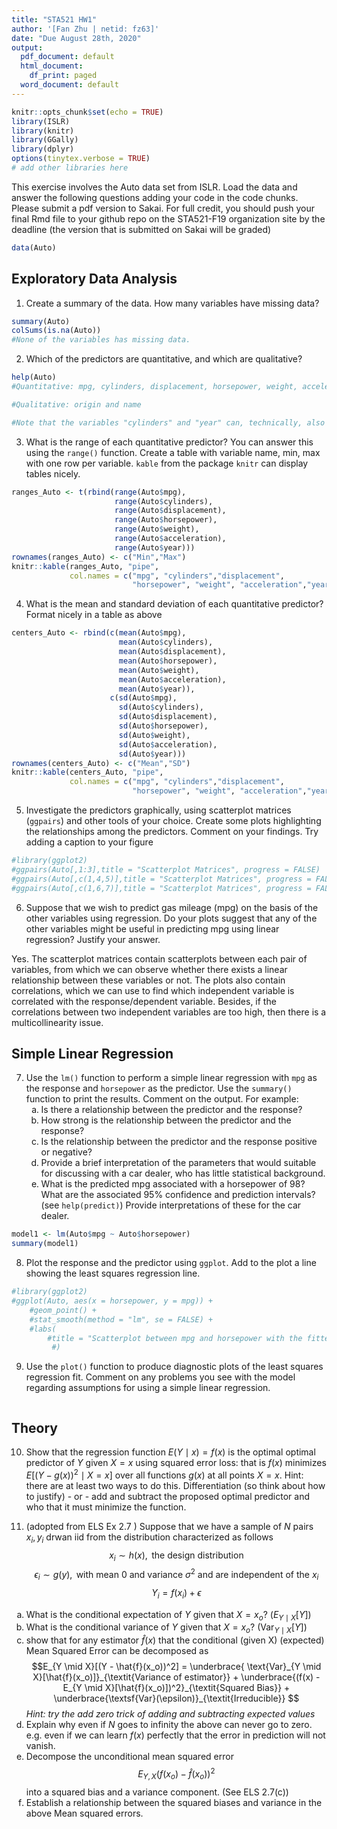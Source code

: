 ```yaml
---
title: "STA521 HW1"
author: '[Fan Zhu | netid: fz63]'
date: "Due August 28th, 2020"
output:
  pdf_document: default
  html_document:
    df_print: paged
  word_document: default
---
```


```r
knitr::opts_chunk$set(echo = TRUE)
library(ISLR)
library(knitr)
library(GGally)
library(dplyr)
options(tinytex.verbose = TRUE)
# add other libraries here
```

This exercise involves the Auto data set from ISLR.  Load the data and answer the following questions adding your code in the code chunks. Please submit a pdf version to Sakai.  For full credit, you should push your final Rmd file to your github repo on the STA521-F19 organization site by the deadline  (the version that is submitted on Sakai will be graded)

```r
data(Auto)
```

## Exploratory Data Analysis
1. Create a summary of the data.  How many variables have missing data?

```r
summary(Auto)
colSums(is.na(Auto))
#None of the variables has missing data.
```


2.  Which of the predictors are quantitative, and which are qualitative?
```r
help(Auto)
#Quantitative: mpg, cylinders, displacement, horsepower, weight, acceleration and year.

#Qualitative: origin and name

#Note that the variables "cylinders" and "year" can, technically, also be treated as qualitative variable but I take them as quantitative variables here.
```

3. What is the range of each quantitative predictor? You can answer this using the `range()` function.   Create a table with variable name, min, max with one row per variable.   `kable` from the package `knitr` can display tables nicely.

```r
ranges_Auto <- t(rbind(range(Auto$mpg),
                       range(Auto$cylinders),
                       range(Auto$displacement),
                       range(Auto$horsepower),
                       range(Auto$weight),
                       range(Auto$acceleration), 
                       range(Auto$year)))
rownames(ranges_Auto) <- c("Min","Max")
knitr::kable(ranges_Auto, "pipe", 
             col.names = c("mpg", "cylinders","displacement", 
                           "horsepower", "weight", "acceleration","year"))
```

4. What is the mean and standard deviation of each quantitative predictor? Format nicely in a table as above

```r
centers_Auto <- rbind(c(mean(Auto$mpg),
                        mean(Auto$cylinders),
                        mean(Auto$displacement),
                        mean(Auto$horsepower),
                        mean(Auto$weight),
                        mean(Auto$acceleration), 
                        mean(Auto$year)),
                      c(sd(Auto$mpg),
                        sd(Auto$cylinders),
                        sd(Auto$displacement),
                        sd(Auto$horsepower),
                        sd(Auto$weight),
                        sd(Auto$acceleration), 
                        sd(Auto$year)))
rownames(centers_Auto) <- c("Mean","SD")
knitr::kable(centers_Auto, "pipe", 
             col.names = c("mpg", "cylinders","displacement", 
                           "horsepower", "weight", "acceleration","year"))
```


5. Investigate the predictors graphically, using scatterplot matrices  (`ggpairs`) and other tools of your choice. Create some plots highlighting the relationships among the predictors. Comment on your findings. Try adding a caption to your figure
```r
#library(ggplot2)
#ggpairs(Auto[,1:3],title = "Scatterplot Matrices", progress = FALSE)
#ggpairs(Auto[,c(1,4,5)],title = "Scatterplot Matrices", progress = FALSE)
#ggpairs(Auto[,c(1,6,7)],title = "Scatterplot Matrices", progress = FALSE)
```

6. Suppose that we wish to predict gas mileage (mpg) on the basis of the other variables using regression. Do your plots suggest that any of the other variables might be useful in predicting mpg using linear regression? Justify your answer.

Yes. The scatterplot matrices contain scatterplots between each pair of variables, from which we can observe whether there exists a linear relationship between these variables or not. The plots also contain correlations, which we can use to find which independent variable is correlated with the response/dependent variable. Besides, if the correlations between two independent variables are too high, then there is a multicollinearity issue. 


## Simple Linear Regression

7.  Use the `lm()` function to perform a simple linear 
regression with `mpg` as the response and `horsepower` as the
predictor. Use the `summary()` function to print the results.
Comment on the output.
For example:
    (a) Is there a relationship between the predictor and the response?
    (b) How strong is the relationship between the predictor and
the response?
    (c) Is the relationship between the predictor and the response
positive or negative?
    (d)  Provide a brief interpretation of the parameters that would suitable for discussing with a car dealer, who has little statistical background.
    (e) What is the predicted mpg associated with a horsepower of
98? What are the associated 95% confidence and prediction
intervals?   (see `help(predict)`) Provide interpretations of these for the car dealer.

```r
model1 <- lm(Auto$mpg ~ Auto$horsepower)
summary(model1)
```


8. Plot the response and the predictor using `ggplot`.  Add to the plot a line showing the least squares regression line. 
```r
#library(ggplot2)
#ggplot(Auto, aes(x = horsepower, y = mpg)) +
    #geom_point() +
    #stat_smooth(method = "lm", se = FALSE) +
    #labs(
        #title = "Scatterplot between mpg and horsepower with the fitted value"
         #)

```

9. Use the `plot()` function to produce diagnostic plots of the least squares regression fit. Comment on any problems you see with the model regarding assumptions for using a simple linear regression.  

```r

```

## Theory



10. Show that the  regression function $E(Y \mid x) = f(x)$ is the optimal 
optimal predictor of $Y$ given $X = x$ using squared error loss:  that is $f(x)$
minimizes $E[(Y - g(x))^2 \mid X =x]$ over all functions $g(x)$ at all points $X=x$.   Hint:  there are at least two ways to do this.   Differentiation (so think about how to justify) - or - add and subtract the proposed optimal predictor and who that it must minimize the function.




11. (adopted from ELS Ex 2.7 ) Suppose that we have a sample of $N$ pairs $x_i, y_i$ drwan iid from the distribution characterized as follows 
$$ x_i \sim h(x), \text{ the design distribution}$$
$$ \epsilon_i \sim g(y), \text{ with mean 0 and variance } \sigma^2 \text{ and are independent of the } x_i $$
$$Y_i = f(x_i) + \epsilon$$
  (a) What is the conditional expectation of $Y$ given that $X = x_o$?  ($E_{Y \mid X}[Y]$)
  (b) What is the conditional variance of $Y$ given that $X = x_o$? ($\text{Var}_{Y \mid X}[Y]$)
  (c) show  that for any estimator $\hat{f}(x)$ that the conditional (given X) (expected)  Mean Squared Error can be decomposed as 
$$E_{Y \mid X}[(Y - \hat{f}(x_o))^2] = \underbrace{ \text{Var}_{Y \mid X}[\hat{f}(x_o)]}_{\textit{Variance of estimator}} +
\underbrace{(f(x) - E_{Y \mid X}[\hat{f}(x_o)])^2}_{\textit{Squared Bias}} + \underbrace{\textsf{Var}(\epsilon)}_{\textit{Irreducible}}
$$
 _Hint:  try the add zero trick of adding and subtracting expected values_
  (d) Explain why even if $N$ goes to infinity the above can never go to zero.
e.g. even if we can learn $f(x)$ perfectly that the error in prediction will not vanish.   
  (e) Decompose the unconditional mean squared error
$$E_{Y, X}(f(x_o) - \hat{f}(x_o))^2$$
into a squared bias and a variance component. (See ELS 2.7(c))
  (f) Establish a relationship between the squared biases and variance in the above Mean squared errors.
